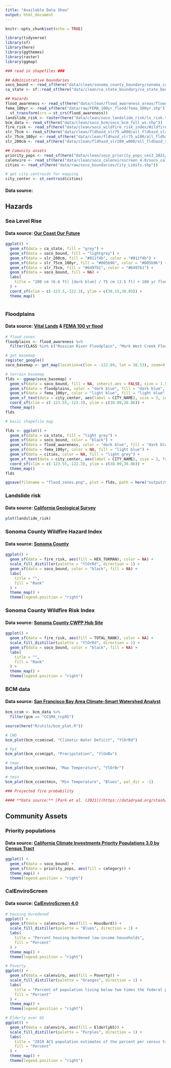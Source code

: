 ```yaml
---
title: "Available Data Show"
output: html_document
---
```


```r
knitr::opts_chunk$set(echo = TRUE)
```

```r
library(tidyverse)
library(sf)
library(here)
library(ggthemes)
library(raster)
library(ggmap)
```

```r

### read in shapefiles ###

## Administrative boundaries
soco_bound <- read_sf(here("data/clean/sonoma_county_boundary/sonoma_county_boundary.shp"))
ca_state <- sf::read_sf(here("data/clean/ca_state_boundary/ca_state_boundary.shp"))

## Hazards
flood_awareness <- read_sf(here("data/clean/flood_awareness_areas/flood_awareness_areas.shp"))
fema_100yr <- read_sf(here("data/raw/FEMA_100yr_flood/fema_100yr.shp")) %>% 
  st_transform(crs = st_crs(flood_awareness))
landslide_risk <- raster(here("data/clean/soco_landslide_risk/ls_risk.tif"))
bcm_data <- read_sf(here("data/clean/soco_bcm/soco_bcm_full_ws.shp"))
fire_risk <- read_sf(here("data/clean/soco_wildfire_risk_index/Wildfire_Risk_Index.shp"))
slr_75cm <- read_sf(here("data/clean/fldhazd_slr75_w000/all_fldhazd_slr75_w000.shp"))
slr_75cm_100yr <- read_sf(here("data/clean/fldhazd_slr75_w100/all_fldhazd_slr75_w100.shp"))
slr_200cm <- read_sf(here("data/clean/fldhazd_slr200_w000/all_fldhazd_slr200_w000.shp"))

## Comunity assets
priority_pops <- read_sf(here("data/clean/soco_priority_pops_ces3_2021/soco_priority_pop.shp"))
calenviro <- read_sf(here("data/clean/soco_calenviroscreen_4.0/soco_calenviro.shp"))
cities <- read_sf(here("data/raw/soco_boundaries/City_Limits.shp"))
```

```r
# get city centroids for mapping
city_center <- st_centroid(cities)
```


#### **Data source:** []()

## **Hazards**

### Sea Level Rise

#### **Data source:** [Our Coast Our Future](https://ourcoastourfuture.org/hazard-map/)

```r
ggplot() +
  geom_sf(data = ca_state, fill = "grey") +
  geom_sf(data = soco_bound, fill = "lightgrey") +
  geom_sf(data = slr_200cm, fill = "#011f4b", color = "#011f4b") +
  geom_sf(data = slr_75cm_100yr, fill = "#005b96", color = "#005b96") +
  geom_sf(data = slr_75cm, fill = "#6497b1", color = "#6497b1") +
  geom_sf(data = soco_bound, fill = NA) +
  labs(
    title = "200 cm (6.6 ft) [dark blue] / 75 cm (2.5 ft) + 100 yr flood [medium blue]/ 75 cm (2.5 ft)  [light blue]"
  ) +
  coord_sf(xlim = c(-123.5,-122.3), ylim = c(38.15,38.85)) +
  theme_map()
    
```


### Floodplains

#### **Data source:** [Vital Lands](https://sonomaopenspace.egnyte.com/fl/Io8VY7hySY#folder-link/Flood_Awareness_Areas) & [FEMA 100 yr flood](https://sonomacounty.maps.arcgis.com/home/item.html?id=b85bf0df7ae94d928063d8bf0a38814d)

```r
# flood zones
floodplains <- flood_awareness %>% 
  filter(CLASS %in% c("Russian River Floodplain", "Mark West Creek Floodplain", "Floodplain"))

```

```r
# get basemap
register_google()
soco_basemap <- get_map(location=c(lon = -122.89, lat = 38.53), zoom=9, maptype = 'terrain-background', source = 'stamen')
```

```r

# terrain basemap
flds <- ggmap(soco_basemap) + 
  geom_sf(data = soco_bound, fill = NA, inherit.aes = FALSE, size = 1.5, color = "black") +
  geom_sf(data = floodplains, color = "dark blue", fill = "dark blue", inherit.aes = FALSE) +
  geom_sf(data = fema_100yr, color = "light blue", fill = "light blue", inherit.aes = FALSE) +
  geom_sf_text(data = city_center, aes(label = CITY_NAME), size = 3, inherit.aes = FALSE, fontface =2)  +
  coord_sf(xlim = c(-123.55,-122.3), ylim = c(38.09,38.86)) +
  theme_map()
flds

# basic shapefile map

flds <- ggplot() + 
  geom_sf(data = ca_state, fill = "light grey") +
  geom_sf(data = soco_bound, color = "black") +
  geom_sf(data = flood_awareness, color = "dark blue", fill = "dark blue") +
  geom_sf(data = fema_100yr, color = NA, fill = "light blue") +
  geom_sf(data = cities, color = NA, fill = "light grey") +
  geom_sf_text(data = city_center, aes(label = CITY_NAME), size = 3, fontface =2)  +
  coord_sf(xlim = c(-123.55,-122.3), ylim = c(38.09,38.86)) +
  theme_map()
flds

ggsave(filename = "flood_zones.png", plot = flds, path = here("output/maps/"), dpi = 350)
```

### Landslide risk

#### **Data source:** [California Geological Survey](https://gis.conservation.ca.gov/portal/home/item.html?id=87289025c11d4ba7ae65f0f472bf7c2d) 

```r
plot(landslide_risk)
```

### Sonoma County Wildfire Hazard Index

#### **Data source:** [Sonoma County](https://storymaps.arcgis.com/stories/a64d596a8be941c8b28263718880e433)

```r

ggplot() +
  geom_sf(data = fire_risk, aes(fill = HEX_TUKMAN), color = NA) +
  scale_fill_distiller(palette = "YlOrRd", direction = 1) +
  geom_sf(data = soco_bound, color = "black", fill = NA) +
  labs(
    title = "",
    fill = "Rank"
  ) +
  theme_map() +
  theme(legend.position = "right")

```


### Sonoma County Wildfire Risk Index

#### **Data source:** [Sonoma County CWPP Hub Site](https://sonoma-county-cwpp-hub-site-sonomacounty.hub.arcgis.com/datasets/wildfire-risk-index/explore?location=38.480883%2C-122.941170%2C10.41)

```r

ggplot() +
  geom_sf(data = fire_risk, aes(fill = TOTAL_RANK), color = NA) +
  scale_fill_distiller(palette = "YlOrRd", direction = 1) +
  geom_sf(data = soco_bound, color = "black", fill = NA) +
  labs(
    title = "",
    fill = "Rank"
  ) +
  theme_map() +
  theme(legend.position = "right")

```


### BCM data

#### **Data source:** [San Francisco Bay Area Climate-Smart Watershed Analyst](http://climate.calcommons.org/tbc3/sf-bay-watershed-analyst)

```r

bcm_ccsm <- bcm_data %>% 
  filter(gcm == "CCSM4_rcp85") 

source(here("R/utils/bcm_plot.R"))

# CWD
bcm_plot(bcm_ccsm$cwd, "Climatic Water Deficit", "YlOrRd")

# Ppt
bcm_plot(bcm_ccsm$ppt, "Precipitation", "YlGnBu")

# tmax
bcm_plot(bcm_ccsm$tmax, "Max Temperature", "YlOrBr")

# tmin
bcm_plot(bcm_ccsm$tmin, "Min Temperature", "Blues", pal_dir = -1)

```



```r
### Projected fire probability

#### **Data source:** [Park et al. (2021)](https://datadryad.org/stash/dataset/doi:10.25349/D96W4W)
```


## **Community Assets**

### Priority populations

#### **Data source:** [California Climate Investments Priority Populations 3.0 by Census Tract](https://webmaps.arb.ca.gov/PriorityPopulations/)

```r

ggplot() +
  geom_sf(data = soco_bound) +
  geom_sf(data = priority_pops, aes(fill = category)) +
  theme_map() +
  theme(legend.position = "right")

```

### CalEnviroScreen

#### **Data source:** [CalEnviroScreen 4.0](https://oehha.ca.gov/calenviroscreen/report/calenviroscreen-40)

```r

# housing buredened
ggplot() +
  geom_sf(data = calenviro, aes(fill = HousBurd)) +
  scale_fill_distiller(palette = "Blues", direction = 1) +
  labs(
    title = "Percent housing-burdened low-income households",
    fill = "Percent"
  ) +
  theme_map() +
  theme(legend.position = "right")

# Poverty
ggplot() +
  geom_sf(data = calenviro, aes(fill = Poverty)) +
  scale_fill_distiller(palette = "Oranges", direction = 1) +
  labs(
    title = "Percent of population living below two times the federal poverty level",
    fill = "Percent"
  ) +
  theme_map() +
  theme(legend.position = "right")

# Elderly over 65
ggplot() +
  geom_sf(data = calenviro, aes(fill = Elderly65)) +
  scale_fill_distiller(palette = "Purples", direction = 1) +
  labs(
    title = "2019 ACS population estimates of the percent per census tract of elderly 65 years and older",
    fill = "Percent"
  ) +
  theme_map() +
  theme(legend.position = "right")



```

